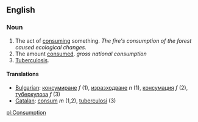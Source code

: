 ==English==
===Noun===

# The act of [[consume|consuming]] something.  ''The fire's consumption of the forest caused ecological changes.''
# The amount [[consume|consumed]].  ''gross national consumption''
# [[Tuberculosis]].

==== Translations ====

*[[Bulgarian]]: [[консумиране]] ''f'' (1), [[изразходване]] ''n'' (1), [[консумация]] ''f'' (2), [[туберкулоза]] ''f'' (3)
*[[Catalan]]: [[consum]] ''m'' (1,2), [[tuberculosi]] (3)

[[pl:Consumption]]